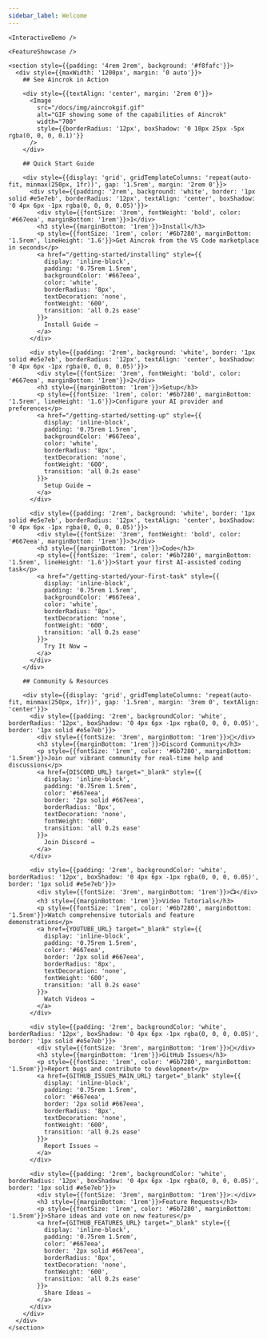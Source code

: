 ```yaml
---
sidebar_label: Welcome
---
```



<PostHogProvider apiKey={process.env.POSTHOG_API_KEY}>
  <ABTestProvider>
    <HeroSection />
    
    <InteractiveDemo />
    
    <FeatureShowcase />
    
    <section style={{padding: '4rem 2rem', background: '#f8fafc'}}>
      <div style={{maxWidth: '1200px', margin: '0 auto'}}>
        ## See Aincrok in Action

        <div style={{textAlign: 'center', margin: '2rem 0'}}>
          <Image 
            src="/docs/img/aincrokgif.gif" 
            alt="GIF showing some of the capabilities of Aincrok" 
            width="700" 
            style={{borderRadius: '12px', boxShadow: '0 10px 25px -5px rgba(0, 0, 0, 0.1)'}} 
          />
        </div>

        ## Quick Start Guide

        <div style={{display: 'grid', gridTemplateColumns: 'repeat(auto-fit, minmax(250px, 1fr))', gap: '1.5rem', margin: '2rem 0'}}>
          <div style={{padding: '2rem', background: 'white', border: '1px solid #e5e7eb', borderRadius: '12px', textAlign: 'center', boxShadow: '0 4px 6px -1px rgba(0, 0, 0, 0.05)'}}>
            <div style={{fontSize: '3rem', fontWeight: 'bold', color: '#667eea', marginBottom: '1rem'}}>1</div>
            <h3 style={{marginBottom: '1rem'}}>Install</h3>
            <p style={{fontSize: '1rem', color: '#6b7280', marginBottom: '1.5rem', lineHeight: '1.6'}}>Get Aincrok from the VS Code marketplace in seconds</p>
            <a href="/getting-started/installing" style={{
              display: 'inline-block',
              padding: '0.75rem 1.5rem',
              backgroundColor: '#667eea',
              color: 'white',
              borderRadius: '8px',
              textDecoration: 'none',
              fontWeight: '600',
              transition: 'all 0.2s ease'
            }}>
              Install Guide →
            </a>
          </div>
          
          <div style={{padding: '2rem', background: 'white', border: '1px solid #e5e7eb', borderRadius: '12px', textAlign: 'center', boxShadow: '0 4px 6px -1px rgba(0, 0, 0, 0.05)'}}>
            <div style={{fontSize: '3rem', fontWeight: 'bold', color: '#667eea', marginBottom: '1rem'}}>2</div>
            <h3 style={{marginBottom: '1rem'}}>Setup</h3>
            <p style={{fontSize: '1rem', color: '#6b7280', marginBottom: '1.5rem', lineHeight: '1.6'}}>Configure your AI provider and preferences</p>
            <a href="/getting-started/setting-up" style={{
              display: 'inline-block',
              padding: '0.75rem 1.5rem',
              backgroundColor: '#667eea',
              color: 'white',
              borderRadius: '8px',
              textDecoration: 'none',
              fontWeight: '600',
              transition: 'all 0.2s ease'
            }}>
              Setup Guide →
            </a>
          </div>
          
          <div style={{padding: '2rem', background: 'white', border: '1px solid #e5e7eb', borderRadius: '12px', textAlign: 'center', boxShadow: '0 4px 6px -1px rgba(0, 0, 0, 0.05)'}}>
            <div style={{fontSize: '3rem', fontWeight: 'bold', color: '#667eea', marginBottom: '1rem'}}>3</div>
            <h3 style={{marginBottom: '1rem'}}>Code</h3>
            <p style={{fontSize: '1rem', color: '#6b7280', marginBottom: '1.5rem', lineHeight: '1.6'}}>Start your first AI-assisted coding task</p>
            <a href="/getting-started/your-first-task" style={{
              display: 'inline-block',
              padding: '0.75rem 1.5rem',
              backgroundColor: '#667eea',
              color: 'white',
              borderRadius: '8px',
              textDecoration: 'none',
              fontWeight: '600',
              transition: 'all 0.2s ease'
            }}>
              Try It Now →
            </a>
          </div>
        </div>

        ## Community & Resources

        <div style={{display: 'grid', gridTemplateColumns: 'repeat(auto-fit, minmax(250px, 1fr))', gap: '1.5rem', margin: '3rem 0', textAlign: 'center'}}>
          <div style={{padding: '2rem', backgroundColor: 'white', borderRadius: '12px', boxShadow: '0 4px 6px -1px rgba(0, 0, 0, 0.05)', border: '1px solid #e5e7eb'}}>
            <div style={{fontSize: '3rem', marginBottom: '1rem'}}>💬</div>
            <h3 style={{marginBottom: '1rem'}}>Discord Community</h3>
            <p style={{fontSize: '1rem', color: '#6b7280', marginBottom: '1.5rem'}}>Join our vibrant community for real-time help and discussions</p>
            <a href={DISCORD_URL} target="_blank" style={{
              display: 'inline-block',
              padding: '0.75rem 1.5rem',
              color: '#667eea',
              border: '2px solid #667eea',
              borderRadius: '8px',
              textDecoration: 'none',
              fontWeight: '600',
              transition: 'all 0.2s ease'
            }}>
              Join Discord →
            </a>
          </div>
          
          <div style={{padding: '2rem', backgroundColor: 'white', borderRadius: '12px', boxShadow: '0 4px 6px -1px rgba(0, 0, 0, 0.05)', border: '1px solid #e5e7eb'}}>
            <div style={{fontSize: '3rem', marginBottom: '1rem'}}>📺</div>
            <h3 style={{marginBottom: '1rem'}}>Video Tutorials</h3>
            <p style={{fontSize: '1rem', color: '#6b7280', marginBottom: '1.5rem'}}>Watch comprehensive tutorials and feature demonstrations</p>
            <a href={YOUTUBE_URL} target="_blank" style={{
              display: 'inline-block',
              padding: '0.75rem 1.5rem',
              color: '#667eea',
              border: '2px solid #667eea',
              borderRadius: '8px',
              textDecoration: 'none',
              fontWeight: '600',
              transition: 'all 0.2s ease'
            }}>
              Watch Videos →
            </a>
          </div>
          
          <div style={{padding: '2rem', backgroundColor: 'white', borderRadius: '12px', boxShadow: '0 4px 6px -1px rgba(0, 0, 0, 0.05)', border: '1px solid #e5e7eb'}}>
            <div style={{fontSize: '3rem', marginBottom: '1rem'}}>🐛</div>
            <h3 style={{marginBottom: '1rem'}}>GitHub Issues</h3>
            <p style={{fontSize: '1rem', color: '#6b7280', marginBottom: '1.5rem'}}>Report bugs and contribute to development</p>
            <a href={GITHUB_ISSUES_MAIN_URL} target="_blank" style={{
              display: 'inline-block',
              padding: '0.75rem 1.5rem',
              color: '#667eea',
              border: '2px solid #667eea',
              borderRadius: '8px',
              textDecoration: 'none',
              fontWeight: '600',
              transition: 'all 0.2s ease'
            }}>
              Report Issues →
            </a>
          </div>
          
          <div style={{padding: '2rem', backgroundColor: 'white', borderRadius: '12px', boxShadow: '0 4px 6px -1px rgba(0, 0, 0, 0.05)', border: '1px solid #e5e7eb'}}>
            <div style={{fontSize: '3rem', marginBottom: '1rem'}}>💡</div>
            <h3 style={{marginBottom: '1rem'}}>Feature Requests</h3>
            <p style={{fontSize: '1rem', color: '#6b7280', marginBottom: '1.5rem'}}>Share ideas and vote on new features</p>
            <a href={GITHUB_FEATURES_URL} target="_blank" style={{
              display: 'inline-block',
              padding: '0.75rem 1.5rem',
              color: '#667eea',
              border: '2px solid #667eea',
              borderRadius: '8px',
              textDecoration: 'none',
              fontWeight: '600',
              transition: 'all 0.2s ease'
            }}>
              Share Ideas →
            </a>
          </div>
        </div>
      </div>
    </section>
  </ABTestProvider>
</PostHogProvider>